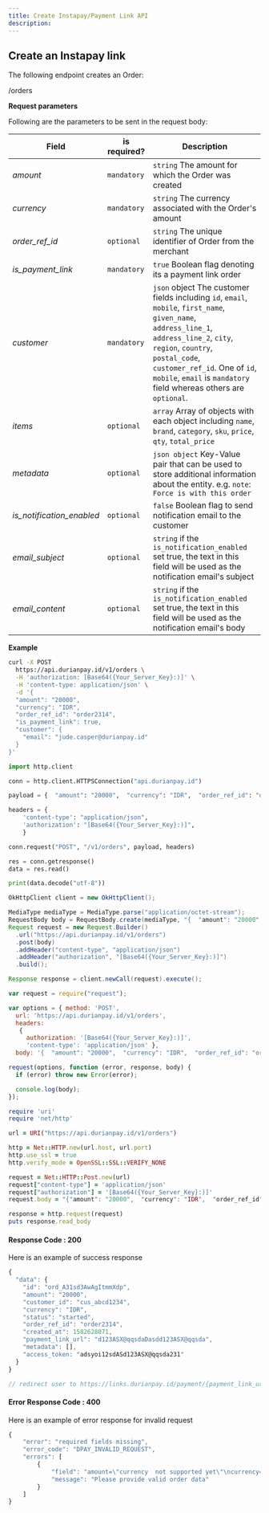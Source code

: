 ```yaml
---
title: Create Instapay/Payment Link API
description:  
---
```


<div class = 'right-component'></div>

<div class = 'left-side'>


## Create an Instapay link

The following endpoint creates an Order:

<url post = ""><div class = "ib">/orders</div></url>

</div>

<div class = 'full-side'>

<div class = 'left-side'>

**Request parameters**

Following are the parameters to be sent in the request body:

| Field |	is required? |	Description |
| ----- | ---------------- | ------------- |
| _amount_ |	`mandatory` |	`string` The amount for which the Order was created |
| _currency_ |	`mandatory` |	`string` The currency associated with the Order's amount |
| _order_ref_id_ |	`optional`|	`string` The unique identifier of Order from the merchant |
| _is_payment_link_ |	`mandatory` |	`true` Boolean flag denoting its a payment link order |
| _customer_ |	`mandatory` |	`json` object The customer fields including `id`, `email`, `mobile`, `first_name`, `given_name`, `address_line_1`, `address_line_2`, `city`, `region`, `country`, `postal_code`, `customer_ref_id`. One of `id`, `mobile`, `email` is `mandatory` field whereas others are `optional`. |
| _items_ |	`optional`|	`array` Array of objects with each object including `name`, `brand`, `category`, `sku`, `price`, `qty`, `total_price` |
| _metadata_ |	`optional` |	`json object` Key-Value pair that can be used to store additional information about the entity. e.g. `note`: `Force is with this order` |
| _is_notification_enabled_ |	`optional` |	`false` Boolean flag to send notification email to the customer |
| _email_subject_ |	`optional`|	`string` if the `is_notification_enabled` set true, the text in this field will be used as the notification email's subject |
| _email_content_ |	`optional` |	`string` if the `is_notification_enabled` set true, the text in this field will be used as the notification email's body |

</div>

<div class = 'right-code'>

**Example**

<MultiCodeBlock>

```bash
curl -X POST 
  https://api.durianpay.id/v1/orders \
  -H 'authorization: [Base64({Your_Server_Key}:)]' \
  -H 'content-type: application/json' \
  -d '{
  "amount": "20000",
  "currency": "IDR",
  "order_ref_id": "order2314", 
  "is_payment_link": true,
  "customer": {
    "email": "jude.casper@durianpay.id"
  }
}'
```

```python
import http.client

conn = http.client.HTTPSConnection("api.durianpay.id")

payload = {  "amount": "20000",  "currency": "IDR",  "order_ref_id": "order2314",   "is_payment_link": true,  "customer": {    "email": "jude.casper@durianpay.id"  }}

headers = {
    'content-type': "application/json",
    'authorization': "[Base64({Your_Server_Key}:)]",
    }

conn.request("POST", "/v1/orders", payload, headers)

res = conn.getresponse()
data = res.read()

print(data.decode("utf-8"))
```

```java
OkHttpClient client = new OkHttpClient();

MediaType mediaType = MediaType.parse("application/octet-stream");
RequestBody body = RequestBody.create(mediaType, "{  "amount": "20000",  "currency": "IDR",  "order_ref_id": "order2314",   "is_payment_link": true,  "customer": {    "email": "jude.casper@durianpay.id"  }}");
Request request = new Request.Builder()
  .url("https://api.durianpay.id/v1/orders")
  .post(body)
  .addHeader("content-type", "application/json")
  .addHeader("authorization", "[Base64({Your_Server_Key}:)]")
  .build();

Response response = client.newCall(request).execute();
```

```js
var request = require("request");

var options = { method: 'POST',
  url: 'https://api.durianpay.id/v1/orders',
  headers: 
   { 
     authorization: '[Base64({Your_Server_Key}:)]',
     'content-type': 'application/json' },
  body: '{  "amount": "20000",  "currency": "IDR",  "order_ref_id": "order2314",   "is_payment_link": true,  "customer": {    "email": "jude.casper@durianpay.id"  }}' };

request(options, function (error, response, body) {
  if (error) throw new Error(error);

  console.log(body);
});
```

```ruby
require 'uri'
require 'net/http'

url = URI("https://api.durianpay.id/v1/orders")

http = Net::HTTP.new(url.host, url.port)
http.use_ssl = true
http.verify_mode = OpenSSL::SSL::VERIFY_NONE

request = Net::HTTP::Post.new(url)
request["content-type"] = 'application/json'
request["authorization"] = '[Base64({Your_Server_Key}:)]'
request.body = "{"amount": "20000",  "currency": "IDR",  "order_ref_id": "order2314",   "is_payment_link": true,  "customer": {    "email": "jude.casper@durianpay.id"  }}"

response = http.request(request)
puts response.read_body
```

</MultiCodeBlock>

</div>

</div>

<div class = 'right-code ml-60'>

#### Response Code : 200 
Here is an example of success response

```js
{
  "data": {
    "id": "ord_A31sd3AwAgItmmXdp",
    "amount": "20000",
    "customer_id": "cus_abcd1234",
    "currency": "IDR",
    "status": "started",
    "order_ref_id": "order2314",
    "created_at": 1582628071,
    "payment_link_url": "d123ASX@qqsdaDasdd123ASX@qqsda",
    "metadata": [],
    "access_token: "adsyoi12sdASd123ASX@qqsda231" 
  } 
}

// redirect user to https://links.durianpay.id/payment/{payment_link_url})
```

#### Error Response Code : 400
Here is an example of error response for invalid request

```js
{
    "error": "required fields missing",
    "error_code": "DPAY_INVALID_REQUEST",
    "errors": [
        {
            "field": "amount=\"currency  not supported yet\"\ncurrency=\"currency invalid\"\n",
            "message": "Please provide valid order data"
        }
    ]
}
```

</div>
